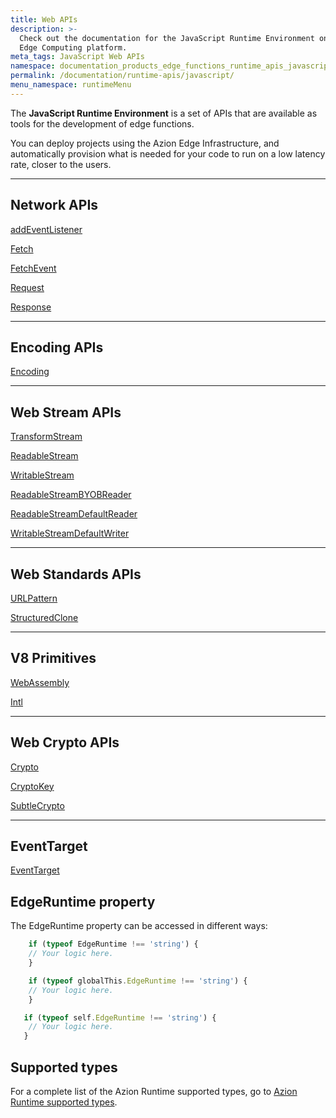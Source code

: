 ```yaml
---
title: Web APIs
description: >-
  Check out the documentation for the JavaScript Runtime Environment on Azion's
  Edge Computing platform.
meta_tags: JavaScript Web APIs
namespace: documentation_products_edge_functions_runtime_apis_javascript
permalink: /documentation/runtime-apis/javascript/
menu_namespace: runtimeMenu
---
```


The **JavaScript Runtime Environment** is a set of APIs that are available as tools for the development of edge functions.

You can deploy projects using the Azion Edge Infrastructure, and automatically provision what is needed for your code to run on a low latency rate, closer to the users.

---

## Network APIs

[addEventListener](/en/documentation/products/edge-application/edge-functions/runtime-apis/javascript/add-eventlistener/)

[Fetch](/en/documentation/products/edge-application/edge-functions/runtime-apis/javascript/fetch/)

[FetchEvent](/en/documentation/products/edge-application/edge-functions/runtime-apis/javascript/fetch-event/)

[Request](/en/documentation/products/edge-application/edge-functions/runtime-apis/javascript/request/)

[Response](/en/documentation/products/edge-application/edge-functions/runtime-apis/javascript/response/)

---

## Encoding APIs

[Encoding](/en/documentation/products/edge-application/edge-functions/runtime-apis/javascript/encoding/)

---

## Web Stream APIs

[TransformStream](/en/documentation/products/edge-application/edge-functions/runtime-apis/javascript/transform-stream/)

[ReadableStream](/en/documentation/products/edge-application/edge-functions/runtime-apis/javascript/readable-stream/)

[WritableStream](/en/documentation/products/edge-application/edge-functions/runtime-apis/javascript/writable-stream/)

[ReadableStreamBYOBReader](/en/documentation/products/edge-application/edge-functions/runtime-apis/javascript/readable-byob-reader/)

[ReadableStreamDefaultReader](/en/documentation/products/edge-application/edge-functions/runtime-apis/javascript/readable-default-reader/)

[WritableStreamDefaultWriter](/en/documentation/products/edge-application/edge-functions/runtime-apis/javascript/stream-default-writer/)

---

## Web Standards APIs

[URLPattern](/en/documentation/products/edge-application/edge-functions/runtime-apis/javascript/url-pattern/)

[StructuredClone](/en/documentation/products/edge-application/edge-functions/runtime-apis/javascript/structured-clone/)

---
## V8 Primitives

[WebAssembly](/en/documentation/products/edge-application/edge-functions/runtime-apis/javascript/webassembly/)

[Intl](/en/documentation/products/edge-application/edge-functions/runtime-apis/javascript/intl/)

---

## Web Crypto APIs

[Crypto](/en/documentation/products/edge-application/edge-functions/runtime-apis/javascript/crypto/)

[CryptoKey](/en/documentation/products/edge-application/edge-functions/runtime-apis/javascript/crypto-key/)

[SubtleCrypto](/en/documentation/products/edge-application/edge-functions/runtime-apis/javascript/subtle-crypto/)

---

## EventTarget

[EventTarget](/en/documentation/products/edge-application/edge-functions/runtime-apis/javascript/event-target/)

## EdgeRuntime property

The EdgeRuntime property can be accessed in different ways:

```js
    if (typeof EdgeRuntime !== 'string') {
    // Your logic here.
    }
```

```js
    if (typeof globalThis.EdgeRuntime !== 'string') {
    // Your logic here.
    }
```

```js
   if (typeof self.EdgeRuntime !== 'string') {
    // Your logic here.
   }
```

## Supported types

For a complete list of the Azion Runtime supported types, go to [Azion Runtime supported types](/en/documentation/products/edge-application/edge-functions/runtime-apis/javascript/supported-types/).




